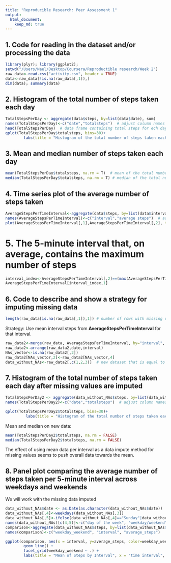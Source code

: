 ```yaml
---
title: "Reproducible Research: Peer Assessment 1"
output: 
  html_document:
    keep_md: true
---
```



## 1. Code for reading in the dataset and/or processing the data

```r
library(plyr); library(ggplot2);
setwd("/Users/Nael/Desktop/Coursera/Reproductible research/Week 2")
raw_data<-read.csv("activity.csv", header = TRUE)
data<-raw_data[!is.na(raw_data[,1]),] 
dim(data); summary(data)
```


## 2. Histogram of the total number of steps taken each day

```r
TotalStepsPerDay <- aggregate(data$steps, by=list(data$date), sum)  
names(TotalStepsPerDay)<-c("date","totalsteps")  # adjust column names
head(TotalStepsPerDay)  # data frame containing total steps for ech day
qplot(TotalStepsPerDay$totalsteps, bins=30)+
        labs(title = "Histogram of the total number of steps taken each day", x = "steps", y = "frequency") 
```

## 3. Mean and median number of steps taken each day
```r
mean(TotalStepsPerDay$totalsteps, na.rm = T)  # mean of the total number of steps taken per day
median(TotalStepsPerDay$totalsteps, na.rm = T) # median of the total number of steps taken per day
```

## 4. Time series plot of the average number of steps taken
```r
AverageStepsPerTimeInterval<-aggregate(data$steps, by=list(data$interval), mean)
names(AverageStepsPerTimeInterval)<-c("interval","average steps")  # adjust column names
plot(AverageStepsPerTimeInterval[,1],AverageStepsPerTimeInterval[,2], type="l", xlab = "time interval", ylab="avrage steps", main="Average number of steps taken during the day")
```

# 5. The 5-minute interval that, on average, contains the maximum number of steps
```r
interval_index<-AverageStepsPerTimeInterval[,2]==(max(AverageStepsPerTimeInterval[,2]))
AverageStepsPerTimeInterval[interval_index,1]
```

## 6. Code to describe and show a strategy for imputing missing data
```r
length(raw_data[is.na(raw_data[,1]),1]) # number of rows with missing values
```

Strategy: Use mean interval steps from **AverageStepsPerTimeInterval** for that interval.

```r
raw_data2<-merge(raw_data, AverageStepsPerTimeInterval, by="interval", all = TRUE)
raw_data2<-arrange(raw_data2,date,interval)   
NAs_vector<-is.na(raw_data2[,2])
raw_data2[NAs_vector,2]<-raw_data2[NAs_vector,4]
data_without_NAs<-raw_data2[,c(1,2,3)]  # new dataset that is equal to the original dataset but with the missing data filled in.
```

## 7. Histogram of the total number of steps taken each day after missing values are imputed
```r
TotalStepsPerDay2 <- aggregate(data_without_NAs$steps, by=list(data_without_NAs$date), sum)  
names(TotalStepsPerDay2)<-c("date","totalsteps")  # adjust column names

qplot(TotalStepsPerDay2$totalsteps, bins=30)+ 
         labs(title = "Histogram of the total number of steps taken each day", x = "steps", y = "frequency")
```

Mean and median on new data:
```r
mean(TotalStepsPerDay2$totalsteps, na.rm = FALSE)
median(TotalStepsPerDay2$totalsteps, na.rm = FALSE)
```
The effect of using mean data per interval as a data impute method for missing values seems to push overall data towards the mean.

## 8. Panel plot comparing the average number of steps taken per 5-minute interval across weekdays and weekends

We will work with the missing data imputed

```r
data_without_NAs$date <- as.Date(as.character(data_without_NAs$date))
data_without_NAs[,4]<-weekdays(data_without_NAs[,3])
data_without_NAs[,5]<-ifelse(data_without_NAs[,4]=="Sunday"|data_without_NAs[,4]=="Saturday", "Weekend", "Weekday")
names(data_without_NAs)[c(4,5)]<-c("day of the week", "weekday/weekend")
comparison<-aggregate(data_without_NAs$steps, by=list(data_without_NAs$`weekday/weekend`, data_without_NAs$interval), mean)
names(comparison)<-c("weekday_weekend", "interval", "average_steps")

ggplot(comparison, aes(x = interval, y=average_steps, color=weekday_weekend)) +
        geom_line() +
        facet_grid(weekday_weekend ~ .) +
        labs(title = "Mean of Steps by Interval", x = "time interval", y = "steps")

```


